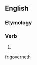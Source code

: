 ==English==

===Etymology===
{{suffix|govern|eth|lang=en}}

===Verb===
{{en-verb form}}

# {{en-archaic third-person singular of|govern}}

[[fr:governeth]]